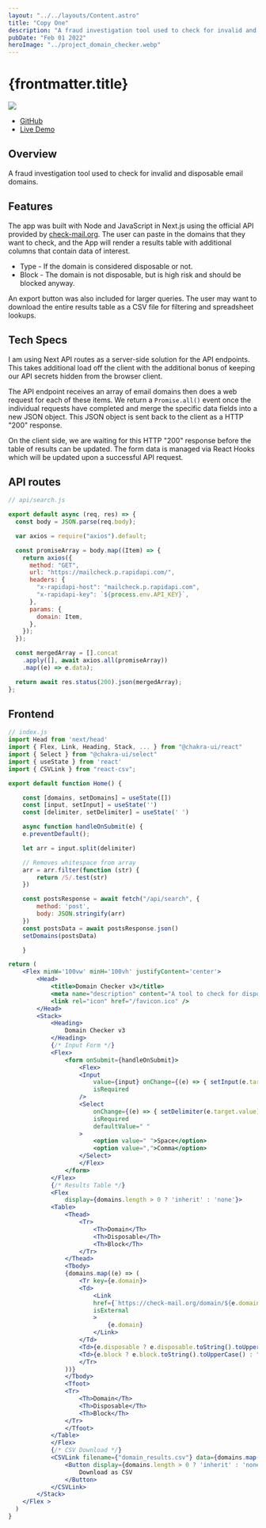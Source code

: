 ```yaml
---
layout: "../../layouts/Content.astro"
title: "Copy One"
description: "A fraud investigation tool used to check for invalid and disposable email domains."
pubDate: "Feb 01 2022"
heroImage: "../project_domain_checker.webp"
---
```


# {frontmatter.title}

<img src={frontmatter.heroImage} />

- [GitHub](https://github.com/stephenrutherford/dc3)
- [Live Demo](https://dc3.vercel.app/)

## Overview

A fraud investigation tool used to check for invalid and disposable email domains.

## Features

The app was built with Node and JavaScript in Next.js using the official API provided by [check-mail.org](check-mail.org). The user can paste in the domains that they want to check, and the App will render a results table with additional columns that contain data of interest.

- Type - If the domain is considered disposable or not.
- Block - The domain is not disposable, but is high risk and should be blocked anyway.

An export button was also included for larger queries. The user may want to download the entire results table as a CSV file for filtering and spreadsheet lookups.

## Tech Specs

I am using Next API routes as a server-side solution for the API endpoints. This takes additional load off the client with the additional bonus of keeping our API secrets hidden from the browser client.

The API endpoint receives an array of email domains then does a web request for each of these items. We return a `Promise.all()` event once the individual requests have completed and merge the specific data fields into a new JSON object. This JSON object is sent back to the client as a HTTP "200" response.

On the client side, we are waiting for this HTTP "200" response before the table of results can be updated. The form data is managed via React Hooks which will be updated upon a successful API request.

## API routes

```jsx
// api/search.js

export default async (req, res) => {
  const body = JSON.parse(req.body);

  var axios = require("axios").default;

  const promiseArray = body.map((Item) => {
    return axios({
      method: "GET",
      url: "https://mailcheck.p.rapidapi.com/",
      headers: {
        "x-rapidapi-host": "mailcheck.p.rapidapi.com",
        "x-rapidapi-key": `${process.env.API_KEY}`,
      },
      params: {
        domain: Item,
      },
    });
  });

  const mergedArray = [].concat
    .apply([], await axios.all(promiseArray))
    .map((e) => e.data);

  return await res.status(200).json(mergedArray);
};
```

## Frontend

```jsx
// index.js
import Head from 'next/head'
import { Flex, Link, Heading, Stack, ... } from "@chakra-ui/react"
import { Select } from "@chakra-ui/select"
import { useState } from 'react'
import { CSVLink } from "react-csv";

export default function Home() {

    const [domains, setDomains] = useState([])
    const [input, setInput] = useState('')
    const [delimiter, setDelimiter] = useState(' ')

    async function handleOnSubmit(e) {
    e.preventDefault();

    let arr = input.split(delimiter)

    // Removes whitespace from array
    arr = arr.filter(function (str) {
        return /S/.test(str)
    })

    const postsResponse = await fetch("/api/search", {
        method: 'post',
        body: JSON.stringify(arr)
    })
    const postsData = await postsResponse.json()
    setDomains(postsData)

    }

return (
    <Flex minW='100vw' minH='100vh' justifyContent='center'>
        <Head>
            <title>Domain Checker v3</title>
            <meta name="description" content="A tool to check for disposable and invalid domains." />
            <link rel="icon" href="/favicon.ico" />
        </Head>
        <Stack>
            <Heading>
                Domain Checker v3
            </Heading>
            {/* Input Form */}
            <Flex>
                <form onSubmit={handleOnSubmit}>
                    <Flex>
                    <Input
                        value={input} onChange={(e) => { setInput(e.target.value) }}
                        isRequired
                    />
                    <Select
                        onChange={(e) => { setDelimiter(e.target.value) }}
                        isRequired
                        defaultValue=" "
                    >
                        <option value=" ">Space</option>
                        <option value=",">Comma</option>
                    </Select>
                    </Flex>
                </form>
            </Flex>
            {/* Results Table */}
            <Flex
                display={domains.length > 0 ? 'inherit' : 'none'}>
            <Table>
                <Thead>
                    <Tr>
                        <Th>Domain</Th>
                        <Th>Disposable</Th>
                        <Th>Block</Th>
                    </Tr>
                </Thead>
                <Tbody>
                {domains.map((e) => (
                    <Tr key={e.domain}>
                    <Td>
                        <Link
                        href={`https://check-mail.org/domain/${e.domain}`}
                        isExternal
                        >
                            {e.domain}
                        </Link>
                    </Td>
                    <Td>{e.disposable ? e.disposable.toString().toUpperCase() : ""}</Td>
                    <Td>{e.block ? e.block.toString().toUpperCase() : ""}</Td>
                    </Tr>
                ))}
                </Tbody>
                <Tfoot>
                <Tr>
                    <Th>Domain</Th>
                    <Th>Disposable</Th>
                    <Th>Block</Th>
                </Tr>
                </Tfoot>
            </Table>
            </Flex>
            {/* CSV Download */}
            <CSVLink filename={"domain_results.csv"} data={domains.map((e) => (e))}>
                <Button display={domains.length > 0 ? 'inherit' : 'none'}>
                    Download as CSV
                </Button>
            </CSVLink>
        </Stack>
    </Flex >
  )
}
```

